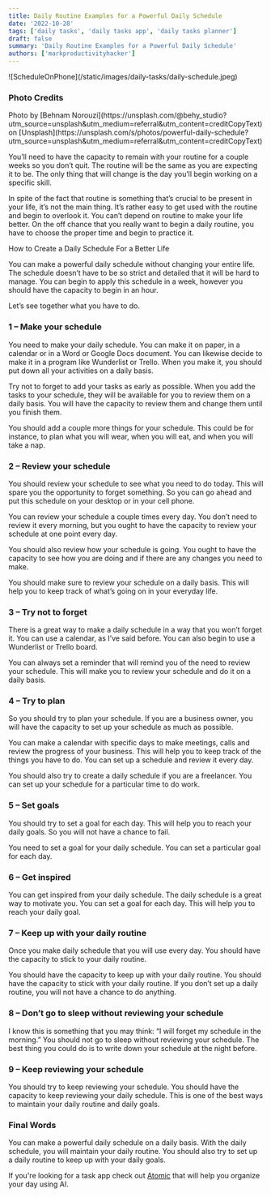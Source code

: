 ```yaml
---
title: Daily Routine Examples for a Powerful Daily Schedule
date: '2022-10-28'
tags: ['daily tasks', 'daily tasks app', 'daily tasks planner']
draft: false
summary: 'Daily Routine Examples for a Powerful Daily Schedule'
authors: ['markproductivityhacker']
---
```

<div className="my-1 w-full overflow-hidden">
    ![ScheduleOnPhone](/static/images/daily-tasks/daily-schedule.jpeg)
</div>

### Photo Credits
<div>
  Photo by [Behnam Norouzi](https://unsplash.com/@behy_studio?utm_source=unsplash&utm_medium=referral&utm_content=creditCopyText)
  on
  [Unsplash](https://unsplash.com/s/photos/powerful-daily-schedule?utm_source=unsplash&utm_medium=referral&utm_content=creditCopyText)
</div>

You’ll need to have the capacity to remain with your routine for a couple weeks so you don’t quit. The routine will be the same as you are expecting it to be. The only thing that will change is the day you’ll begin working on a specific skill.

In spite of the fact that routine is something that’s crucial to be present in your life, it’s not the main thing. It’s rather easy to get used with the routine and begin to overlook it. You can’t depend on routine to make your life better. On the off chance that you really want to begin a daily routine, you have to choose the proper time and begin to practice it.

How to Create a Daily Schedule For a Better Life

You can make a powerful daily schedule without changing your entire life. The schedule doesn’t have to be so strict and detailed that it will be hard to manage. You can begin to apply this schedule in a week, however you should have the capacity to begin in an hour.

Let’s see together what you have to do.

### 1 – Make your schedule

You need to make your daily schedule. You can make it on paper, in a calendar or in a Word or Google Docs document. You can likewise decide to make it in a program like Wunderlist or Trello. When you make it, you should put down all your activities on a daily basis.

Try not to forget to add your tasks as early as possible. When you add the tasks to your schedule, they will be available for you to review them on a daily basis. You will have the capacity to review them and change them until you finish them.

You should add a couple more things for your schedule. This could be for instance, to plan what you will wear, when you will eat, and when you will take a nap.

### 2 – Review your schedule

You should review your schedule to see what you need to do today. This will spare you the opportunity to forget something. So you can go ahead and put this schedule on your desktop or in your cell phone.

You can review your schedule a couple times every day. You don’t need to review it every morning, but you ought to have the capacity to review your schedule at one point every day.

You should also review how your schedule is going. You ought to have the capacity to see how you are doing and if there are any changes you need to make.

You should make sure to review your schedule on a daily basis. This will help you to keep track of what’s going on in your everyday life.

### 3 – Try not to forget

There is a great way to make a daily schedule in a way that you won’t forget it. You can use a calendar, as I’ve said before. You can also begin to use a Wunderlist or Trello board.

You can always set a reminder that will remind you of the need to review your schedule. This will make you to review your schedule and do it on a daily basis.

### 4 – Try to plan

So you should try to plan your schedule. If you are a business owner, you will have the capacity to set up your schedule as much as possible.

You can make a calendar with specific days to make meetings, calls and review the progress of your business. This will help you to keep track of the things you have to do. You can set up a schedule and review it every day.

You should also try to create a daily schedule if you are a freelancer. You can set up your schedule for a particular time to do work.

### 5 – Set goals

You should try to set a goal for each day. This will help you to reach your daily goals. So you will not have a chance to fail.

You need to set a goal for your daily schedule. You can set a particular goal for each day.

### 6 – Get inspired

You can get inspired from your daily schedule. The daily schedule is a great way to motivate you. You can set a goal for each day. This will help you to reach your daily goal.

### 7 – Keep up with your daily routine

Once you make daily schedule that you will use every day. You should have the capacity to stick to your daily routine.

You should have the capacity to keep up with your daily routine. You should have the capacity to stick with your daily routine. If you don’t set up a daily routine, you will not have a chance to do anything.

### 8 – Don’t go to sleep without reviewing your schedule

I know this is something that you may think: “I will forget my schedule in the morning.” You should not go to sleep without reviewing your schedule. The best thing you could do is to write down your schedule at the night before.

### 9 – Keep reviewing your schedule

You should try to keep reviewing your schedule. You should have the capacity to keep reviewing your daily schedule. This is one of the best ways to maintain your daily routine and daily goals.

### Final Words

You can make a powerful daily schedule on a daily basis. With the daily schedule, you will maintain your daily routine. You should also try to set up a daily routine to keep up with your daily goals.

If you're looking for a task app check out [Atomic](https://atomiclife.app) that will help you organize your day using AI.
